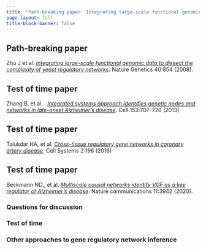 ```yaml
---
title: "Path-breaking paper: Integrating large-scale functional genomic data to dissect the complexity of yeast regulatory networks"
page-layout: full
title-block-banner: false
---
```


::: {.callout-tip}
## Path-breaking paper

Zhu J et al. [*Integrating large-scale functional genomic data to dissect the complexity of yeast regulatory networks*](https://www.nature.com/articles/ng.167). Nature Genetics 40:854 (2008).
:::

::: {.callout-note}
## Test of time paper

Zhang B, et al. . [*Integrated systems approach identifies genetic nodes and networks in late-onset Alzheimer's disease*](https://doi.org/10.1016/j.cell.2013.03.030). Cell 153:707–720 (2013)
:::

::: {.callout-note}
## Test of time paper

Talukdar HA, et al. [*Cross-tissue regulatory gene networks in coronary artery disease*](https://doi.org/10.1016/j.cels.2016.02.002). Cell Systems 2:196 (2016)
:::

::: {.callout-note}
## Test of time paper

Beckmann ND., et al. [*Multiscale causal networks identify VGF as a key regulator of Alzheimer's disease*](https://doi.org/10.1038/s41467-020-17405-z). Nature communications 11:3942 (2020).
:::

### Questions for discussion 

### Test of time



### Other approaches to gene regulatory network inference